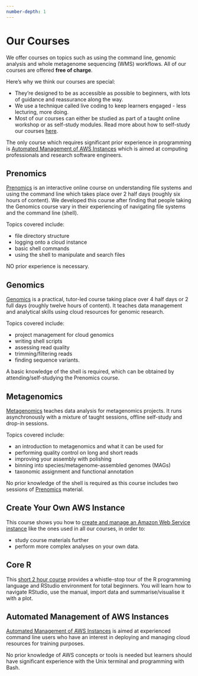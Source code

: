 ```yaml
---
number-depth: 1
---
```


# Our Courses {#courses}

We offer courses on topics such as using the command line, genomic analysis and whole metagenome sequencing (WMS) workflows. All of our courses are offered **free of charge**.

Here's why we think our courses are special:

- They're designed to be as accessible as possible to beginners, with lots of guidance and reassurance along the way.
- We use a technique called live coding to keep learners engaged - less lecturing, more doing.
- Most of our courses can either be studied as part of a taught online workshop or as self-study modules. Read more about how to self-study our courses [here](#self-study).


::: callout-note
The only course which requires significant prior experience in programming is [Automated Management of AWS Instances](#cloud-admin) which is aimed at computing professionals and research software engineers.
:::

## Prenomics {#prenomics}
[Prenomics](https://cloud-span.github.io/prenomics00-intro/) is an interactive online course on understanding file systems and using the command line which takes place over 2 half days (roughly six hours of content). We developed this course after finding that people taking the Genomics course vary in their experiencing of navigating file systems and the command line (shell).

Topics covered include:

- file directory structure
- logging onto a cloud instance
- basic shell commands
- using the shell to manipulate and search files

NO prior experience is necessary.

## Genomics {#genomics}
[Genomics](https://cloud-span.github.io/00genomics/) is a practical, tutor-led course taking place over 4 half days or 2 full days (roughly twelve hours of content). It teaches data management and analytical skills using cloud resources for genomic research.

Topics covered include:

- project management for cloud genomics
- writing shell scripts
- assessing read quality
- trimming/filtering reads
- finding sequence variants.

A basic knowledge of the shell is required, which can be obtained by attending/self-studying the Prenomics course.

## Metagenomics {#metagenomics}
[Metagenomics](https://cloud-span.github.io/nerc-metagenomics-v2q/) teaches data analysis for metagenomics projects. It runs asynchronously with a mixture of taught sessions, offline self-study and drop-in sessions.

Topics covered include:

- an introduction to metagenomics and what it can be used for
- performing quality control on long and short reads
- improving your assembly with polishing
- binning into species/metagenome-assembled genomes (MAGs)
- taxonomic assignment and functional annotation

No prior knowledge of the shell is required as this course includes two sessions of [Prenomics](#prenomics) material.

## Create Your Own AWS Instance {#create-aws}
This course shows you how to [create and manage an Amazon Web Service instance](https://cloud-span.github.io/create-aws-instance-0-overview/) like the ones used in all our courses, in order to:

- study course materials further
- perform more complex analyses on your own data.

## Core R {#core-r}
This [short 2 hour course](https://cloud-span.github.io/core-r/02_intro_to_r_and_working_with_data.html#1) provides a whistle-stop tour of the R programming language and RStudio environment for total beginners. You will learn how to navigate RStudio, use the manual, import data and summarise/visualise it with a plot.

## Automated Management of AWS Instances {#cloud-admin}
[Automated Management of AWS Instances](https://cloud-span.github.io/cloud-admin-guide-v2q/) is aimed at experienced command line users who have an interest in deploying and managing cloud resources for training purposes.

No prior knowledge of AWS concepts or tools is needed but learners should have significant experience with the Unix terminal and programming with Bash.